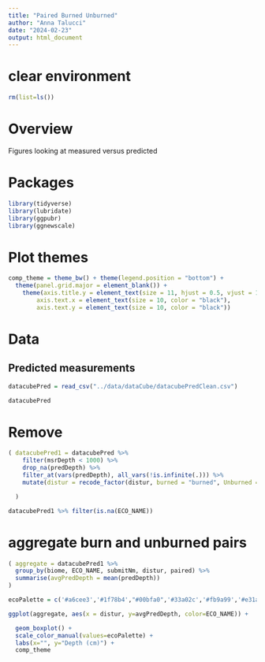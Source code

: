 ```yaml
---
title: "Paired Burned Unburned"
author: "Anna Talucci"
date: "2024-02-23"
output: html_document
---
```


# clear environment
```r
rm(list=ls())
```

# Overview
Figures looking at measured versus predicted


# Packages

```r
library(tidyverse)
library(lubridate)
library(ggpubr)
library(ggnewscale)
```

# Plot themes
```r
comp_theme = theme_bw() + theme(legend.position = "bottom") +  
  theme(panel.grid.major = element_blank()) +
    theme(axis.title.y = element_text(size = 11, hjust = 0.5, vjust = 1.1),
        axis.text.x = element_text(size = 10, color = "black"),
        axis.text.y = element_text(size = 10, color = "black"))
```

# Data

## Predicted measurements
```r
datacubePred = read_csv("../data/dataCube/datacubePredClean.csv")
```

```r
datacubePred
```

# Remove

```r
( datacubePred1 = datacubePred %>% 
    filter(msrDepth < 1000) %>% 
    drop_na(predDepth) %>% 
    filter_at(vars(predDepth), all_vars(!is.infinite(.))) %>%
    mutate(distur = recode_factor(distur, burned = "burned", Unburned = 'unburned', unburned = 'unburned'))

  )
```
```r
datacubePred1 %>% filter(is.na(ECO_NAME)) 
```

# aggregate burn and unburned pairs

```r
( aggregate = datacubePred1 %>% 
  group_by(biome, ECO_NAME, submitNm, distur, paired) %>%
  summarise(avgPredDepth = mean(predDepth)) 
)
```
```r
ecoPalette = c('#a6cee3','#1f78b4',"#00bfa0",'#33a02c','#fb9a99','#e31a1c','#fdbf6f','#ff7f00',"#dc0ab4",'#b2df8a','#ffff99', '#CC6677', '#DDCC77')
```

```r

ggplot(aggregate, aes(x = distur, y=avgPredDepth, color=ECO_NAME)) +

  geom_boxplot() +
  scale_color_manual(values=ecoPalette) +
  labs(x="", y="Depth (cm)") +
  comp_theme 
  

```